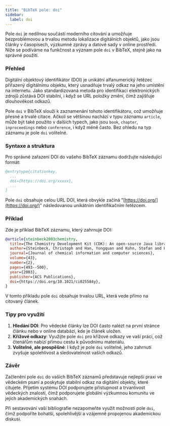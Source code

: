 ```yaml
---
title: "BibTeX pole: doi"
sidebar:
  label: doi
---
```



Pole `doi` je nedílnou součástí moderního citování a umožňuje bezproblémovou a trvalou metodu lokalizace digitálních objektů, jako jsou články v časopisech, výzkumné zprávy a datové sady v online prostředí. Níže se podíváme na funkčnost a význam pole `doi` v BibTeX, stejně jako na správné použití.

<CiteDrive />

### Přehled

Digitální objektový identifikátor (DOI) je unikátní alfanumerický řetězec přiřazený digitálnímu objektu, který usnadňuje trvalý odkaz na jeho umístění na internetu. Jako standardizovaná metoda pro identifikaci elektronických zdrojů zůstává DOI stabilní, i když se URL položky změní, čímž zajišťuje dlouhověkost odkazů.

Pole `doi` v BibTeX slouží k zaznamenání tohoto identifikátoru, což umožňuje přesné a trvalé citace. Ačkoli se většinou nachází v typu záznamu `article`, může být také použito v dalších typech, jako jsou `book`, `chapter`, `inproceedings` nebo `conference`, i když méně často. Bez ohledu na typ záznamu je pole `doi` volitelné.

### Syntaxe a struktura

Pro správné zařazení DOI do vašeho BibTeX záznamu dodržujte následující formát:

```bibtex
@entrytype{citationkey,
  ...
  doi={https://doi.org/xxxxx},
  ...
}
```

Pole `doi` obsahuje celou URL DOI, která obvykle začíná "[https://doi.org/](https://doi.org/)" následovanou unikátním identifikačním řetězcem.

### Příklad

Zde je příklad BibTeX záznamu, který zahrnuje DOI:

```bibtex
@article{steinbeck2003chemistry,
  title={The Chemistry Development Kit (CDK): An open-source Java library for chemo-and bioinformatics},
  author={Steinbeck, Christoph and Han, Yongquan and Kuhn, Stefan and Horlacher, Oliver and Luttmann, Edgar and Willighagen, Egon},
  journal={Journal of chemical information and computer sciences},
  volume={43},
  number={2},
  pages={493--500},
  year={2003},
  publisher={ACS Publications},
  doi={https://doi.org/10.1021/ci025584y},
}
```

V tomto příkladu pole `doi` obsahuje trvalou URL, která vede přímo na citovaný článek.

### Tipy pro využití

1. **Hledání DOI**: Pro vědecké články lze DOI často nalézt na první stránce článku nebo v online databázi, kde je článek uložen.
2. **Křížové odkazy**: Využijte pole `doi` pro křížové odkazy ve vaší práci, což čtenářům nabízí přímou cestu k původnímu materiálu.
3. **Volitelné, ale prospěšné**: I když je pole `doi` volitelné, jeho zahrnutí zvyšuje spolehlivost a sledovatelnost vašich odkazů.

### Závěr

Začlenění pole `doi` do vašich BibTeX záznamů představuje nejlepší praxi ve vědeckém psaní a poskytuje stabilní odkaz na digitální objekty, které citujete. Přijetím systému DOI podporujete přístupnost a trvanlivost vědeckých znalostí, čímž podporujete globální výzkumnou komunitu ve jejich akademických snahách.

Při sestavování vaší bibliografie nezapomeňte využít možnosti pole `doi`, čímž podpoříte bohatší, spolehlivější a vzájemně propojenou akademickou diskusi.
